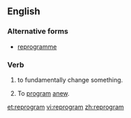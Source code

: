 ==English==

===Alternative forms===
* [[reprogramme]]

===Verb===
{{en-verb|reprogram|m|ing}}

# to fundamentally change something.
# {{computing}} To [[program]] [[anew]].

[[et:reprogram]]
[[vi:reprogram]]
[[zh:reprogram]]